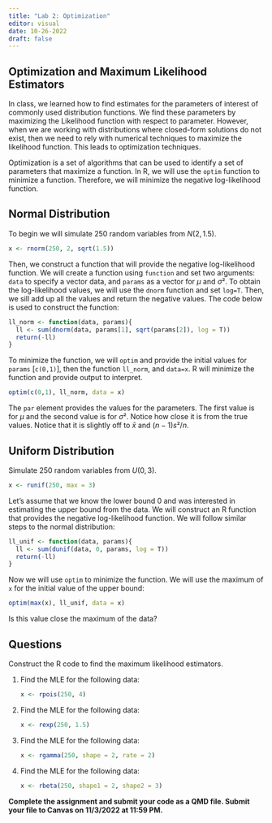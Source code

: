 ```yaml
---
title: "Lab 2: Optimization"
editor: visual
date: 10-26-2022
draft: false
---
```


## Optimization and Maximum Likelihood Estimators

In class, we learned how to find estimates for the parameters of interest of commonly used distribution functions. We find these parameters by maximizing the Likelihood function with respect to parameter. However, when we are working with distributions where closed-form solutions do not exist, then we need to rely with numerical techniques to maximize the likelihood function. This leads to optimization techniques.

Optimization is a set of algorithms that can be used to identify a set of parameters that maximize a function. In R, we will use the `optim` function to minimize a function. Therefore, we will minimize the negative log-likelihood function.

## Normal Distribution

To begin we will simulate 250 random variables from $N(2,1.5)$.

```r
x <- rnorm(250, 2, sqrt(1.5))
```

Then, we construct a function that will provide the negative log-likelihood function. We will create a function using `function` and set two arguments: `data` to specify a vector data, and `params` as a vector for $\mu$ and $\sigma²$. To obtain the log-likelihood values, we will use the `dnorm` function and set `log=T`. Then, we sill add up all the values and return the negative values. The code below is used to construct the function:

```r
ll_norm <- function(data, params){
  ll <- sum(dnorm(data, params[1], sqrt(params[2]), log = T))
  return(-ll)
}
```

To minimize the function, we will `optim` and provide the initial values for `params` \[`c(0,1)`\], then the function `ll_norm`, and `data=x`. R will minimize the function and provide output to interpret.

```r
optim(c(0,1), ll_norm, data = x)
```

The `par` element provides the values for the parameters. The first value is for $\mu$ and the second value is for $\sigma²$. Notice how close it is from the true values. Notice that it is slightly off to $\bar x$ and $(n-1)s²/n$.

## Uniform Distribution

Simulate 250 random variables from $U(0,3)$.

```r
x <- runif(250, max = 3)
```

Let's assume that we know the lower bound 0 and was interested in estimating the upper bound from the data. We will construct an R function that provides the negative log-likelihood function. We will follow similar steps to the normal distribution:

```r
ll_unif <- function(data, params){
  ll <- sum(dunif(data, 0, params, log = T))
  return(-ll)
}
```

Now we will use `optim` to minimize the function. We will use the maximum of `x` for the initial value of the upper bound:

```r
optim(max(x), ll_unif, data = x)
```

Is this value close the maximum of the data?

## Questions

Construct the R code to find the maximum likelihood estimators.

1.  Find the MLE for the following data:

    ```r
    x <- rpois(250, 4)
    ```

2.  Find the MLE for the following data:

    ```r
    x <- rexp(250, 1.5)
    ```

3.  Find the MLE for the following data:

    ```r
    x <- rgamma(250, shape = 2, rate = 2)
    ```

4.  Find the MLE for the following data:

    ```r
    x <- rbeta(250, shape1 = 2, shape2 = 3)
    ```

**Complete the assignment and submit your code as a QMD file. Submit your file to Canvas on 11/3/2022 at 11:59 PM.**
